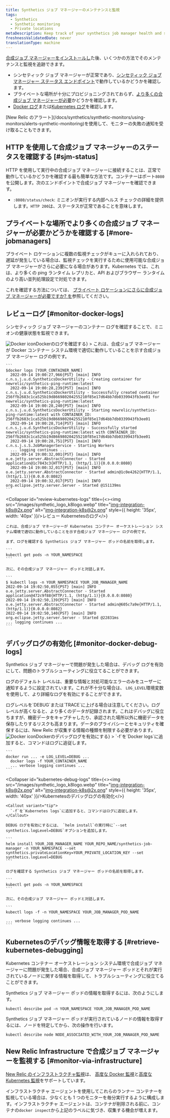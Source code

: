 ```yaml
---
title: Synthetics ジョブ マネージャーのメンテナンスと監視
tags:
  - Synthetics
  - Synthetic monitoring
  - Private locations
metaDescription: Keep track of your synthetics job manager health and status.
freshnessValidatedDate: never
translationType: machine
---
```


[合成ジョブ マネージャーをインストールし](/docs/synthetics/synthetic-monitoring/private-locations/install-job-manager)た後、いくつかの方法でそのメンテナンスと監視を追跡できます。

* シンセティック ジョブ マネージャーが正常であり、[シンセティック ジョブ マネージャー ステータス エンドポイント](#sjm-status)で動作しているかどうかを確認します。
* プライベートな場所が十分にプロビジョニングされておらず、[より多くの合成ジョブ マネージャーが必要](#more-jobmanagers)かどうかを確認します。
* [Docker ログ](#monitor-docker-logs)または[Kubernetes ログ](#monitor-docker-logs)を確認します。

<Callout variant="tip">
  [New Relic のアラート](/docs/synthetics/synthetic-monitors/using-monitors/alerts-synthetic-monitoring)を使用して、モニターの失敗の通知を受け取ることもできます。
</Callout>

## HTTP を使用して合成ジョブ マネージャーのステータスを確認する [#sjm-status]

HTTP を使用して実行中の合成ジョブ マネージャーに接続することは、正常で動作しているかどうかを確認する最も簡単な方法です。コンテナーはポート`8080`を公開します。次のエンドポイントで合成ジョブ マネージャーを確認できます。

* `:8080/status/check`: ミニオンが実行する内部ヘルス チェックの詳細を提供します。`HTTP 200`は、ステータスが正常であることを意味します。

## プライベートな場所でより多くの合成ジョブ マネージャーが必要かどうかを確認する [#more-jobmanagers]

プライベート ロケーションに複数の監視チェックがキューに入れられており、遅延が発生している場合は、監視チェックを実行するために使用可能な合成ジョブ マネージャーがさらに必要になる場合があります。Kubernetes では、これは、より多くの ping ランタイム レプリカと、API およびブラウザー ランタイムのより高い並列処理設定で対処できます。

これを確認する方法については、 [プライベート ロケーションにさらに合成ジョブ マネージャーが必要ですか? を](/docs/synthetics/synthetic-monitoring/private-locations/monitor-private-locations/#more-minions)参照してください。

## レビューログ [#monitor-docker-logs]

シンセティック ジョブ マネージャーのコンテナー ログを確認することで、ミニオンの健康状態を監視できます。

<CollapserGroup>
  <Collapser
    id="review-docker-logs"
    title={<><img src="/images/synthetic_logo_docker.webp" title="Docker icon" alt="Docker icon" style={{ height: '35px', width: '40px' }}/>Dockerのログを確認する</>}
  >
    これは、合成ジョブ マネージャーが Docker コンテナー システム環境で適切に動作していることを示す合成ジョブ マネージャー ログの例です。

    ```
    $docker logs [YOUR_CONTAINER_NAME]
      2022-09-14 19:00:27,966{PST} [main] INFO  c.n.s.j.u.d.SyntheticsDockerUtility - Creating container for newrelic/synthetics-ping-runtime:latest
      2022-09-14 19:00:28,239{PST} [main] INFO  c.n.s.j.u.d.SyntheticsDockerUtility - Successfully created container 256ffb2683c1ca525b19d866980204255210f85e17d64bb7db0339943fb3ee01 for newrelic/synthetics-ping-runtime:latest
      2022-09-14 19:00:28,240{PST} [main] INFO  c.n.s.j.u.d.SyntheticsDockerUtility - Starting newrelic/synthetics-ping-runtime:latest with CONTAINER_ID: 256ffb2683c1ca525b19d866980204255210f85e17d64bb7db0339943fb3ee01
      2022-09-14 19:00:28,714{PST} [main] INFO  c.n.s.j.u.d.SyntheticsDockerUtility - Successfully started newrelic/synthetics-ping-runtime:latest with CONTAINER_ID: 256ffb2683c1ca525b19d866980204255210f85e17d64bb7db0339943fb3ee01
      2022-09-14 19:00:28,751{PST} [main] INFO  c.n.s.j.s.S.JobManagerService - Starting Workers
      ... logging continues ...
      2022-09-14 19:00:32,001{PST} [main] INFO  o.e.jetty.server.AbstractConnector - Started application@1c7843c3{HTTP/1.1, (http/1.1)}{0.0.0.0:8080}
      2022-09-14 19:00:32,017{PST} [main] INFO  o.e.jetty.server.AbstractConnector - Started admin@1c0e4262{HTTP/1.1, (http/1.1)}{0.0.0.0:8082}
      2022-09-14 19:00:32,017{PST} [main] INFO  org.eclipse.jetty.server.Server - Started @151139ms
    ```
  </Collapser>

  <Collapser
    id="review-kubernetes-logs"
    title={<><img src="/images/synthetic_logo_k8logo.webp" title="img-integration-k8s@2x.png" alt="img-integration-k8s@2x.png" style={{ height: '35px', width: '40px' }}/>レビュー Kubernetesのログ</>}
  >
    これは、合成ジョブ マネージャーが Kubernetes コンテナー オーケストレーション システム環境で適切に動作していることを示す合成ジョブ マネージャー ログの例です。

    まず、ログを確認する Synthetics ジョブ マネージャー ポッドの名前を取得します。

    ```
    kubectl get pods -n YOUR_NAMESPACE
    ```

    次に、その合成ジョブ マネージャー ポッドと対話します。

    ```
    $ kubectl logs -n YOUR_NAMESPACE YOUR_JOB_MANAGER_NAME
    2022-09-14 19:02:50,055{PST} [main] INFO  o.e.jetty.server.AbstractConnector - Started application@472c9f88{HTTP/1.1, (http/1.1)}{0.0.0.0:8080}
    2022-09-14 19:02:50,139{PST} [main] INFO  o.e.jetty.server.AbstractConnector - Started admin@605c7a9e{HTTP/1.1, (http/1.1)}{0.0.0.0:8082}
    2022-09-14 19:02:50,140{PST} [main] INFO  org.eclipse.jetty.server.Server - Started @22831ms
    ... logging continues ...
    ```
  </Collapser>
</CollapserGroup>

## デバッグログの有効化 [#monitor-docker-debug-logs]

Synthetics ジョブ マネージャーで問題が発生した場合は、デバッグ ログを有効にして、問題のトラブルシューティングに役立てることができます。

ログのデフォルト レベルは、重要な情報と対処可能なエラーのみをユーザーに通知するように設定されています。これが不十分な場合は、 `LOG_LEVEL`環境変数を使用して、より詳細なログを有効にすることができます。

<Callout variant="important">
  ログレベルを`DEBUG`または`TRACE`に上げる場合は注意してください。ログ レベルが高くなると、より多くのデータが記録されます。これはデバッグに役立ちますが、機密データをキャプチャしたり、承認された場所以外に機密データを保存したりするリスクも高まります。データのプライバシーとセキュリティを確保するには、New Relic が収集する情報の種類を制限する必要があります。
</Callout>

<CollapserGroup>
  <Collapser
    id="docker-debug-logs"
    title={<><img src="/images/synthetic_logo_docker.webp" title="Docker icon" alt="Docker icon" style={{ height: '35px', width: '40px' }}/>Dockerのデバッグログを有効にする</>}
  >
    <Callout variant="tip">
      `-f`を`Docker logs`に追加すると、コマンドはログに追従します。
    </Callout>

    ```
    docker run ... -e LOG_LEVEL=DEBUG ...
      docker logs -f YOUR_CONTAINER_NAME
      ... verbose logging continues ...
    ```
  </Collapser>

  <Collapser
    id="kubernetes-debug-logs"
    title={<><img src="/images/synthetic_logo_k8logo.webp" title="img-integration-k8s@2x.png" alt="img-integration-k8s@2x.png" style={{ height: '35px', width: '40px' }}/>Kubernetesのデバッグログの有効化</>}
  >
    <Callout variant="tip">
      `-f`を`Kubernetes logs`に追加すると、コマンドはログに追従します。
    </Callout>

    DEBUG ログを有効にするには、 `helm install`の実行時に`--set synthetics.logLevel=DEBUG`オプションを追加します。

    ```
    helm install YOUR_JOB_MANAGER_NAME YOUR_REPO_NAME/synthetics-job-manager -n YOUR_NAMESPACE --set synthetics.privateLocationKey=YOUR_PRIVATE_LOCATION_KEY --set synthetics.logLevel=DEBUG
    ```

    ログを確認する Synthetics ジョブ マネージャー ポッドの名前を取得します。

    ```
    kubectl get pods -n YOUR_NAMESPACE
    ```

    次に、その合成ジョブ マネージャー ポッドと対話します。

    ```
    kubectl logs -f -n YOUR_NAMESPACE YOUR_JOB_MANAGER_POD_NAME

    ... verbose logging continues ...
    ```
  </Collapser>
</CollapserGroup>

## Kubernetesのデバッグ情報を取得する [#retrieve-kubernetes-debugging]

Kubernetes コンテナー オーケストレーション システム環境で合成ジョブ マネージャーに問題が発生した場合、合成ジョブ マネージャー ポッドとそれが実行されているノードに関する情報を取得して、トラブルシューティングに役立てることができます。

Synthetics ジョブ マネージャー ポッドの情報を取得するには、次のようにします。

```
kubectl describe pod -n YOUR_NAMESPACE YOUR_JOB_MANAGER_POD_NAME
```

Synthetics ジョブ マネージャー ポッドが実行されているノードの情報を取得するには、ノードを特定してから、次の操作を行います。

```
kubectl describe node NODE_ASSOCIATED_WITH_YOUR_JOB_MANAGER_POD_NAME
```

## New Relic Infrastructure で合成ジョブ マネージャーを監視する [#monitor-via-infrastructure]

[New Relic のインフラストラクチャ監視](/docs/infrastructure)は、 [高度な Docker 監視](/docs/infrastructure/new-relic-infrastructure/data-instrumentation/docker-instrumentation-infrastructure)と[高度な Kubernetes 監視](/docs/integrations/kubernetes-integration/get-started/introduction-kubernetes-integration)をサポートしています。

インフラストラクチャ エージェントを使用してこれらのランナー コンテナーを監視している場合は、少なくとも 1 つのモニターを毎分実行するように構成します。インフラストラクチャ エージェントは、コンテナが削除される前に、コンテナの`docker inspect`から上記のラベルに気づき、収集する機会が増えます。
